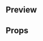
<Meta title="Molecules|Rating" component={Rating} />

## Preview

<Preview>
  <Story name="Rating">
    <Rating
      rating={number('Rating', '4.5')}
      compact={boolean('Compact', false)}
      color={select('Color', ['', 'Yellow'])}
      label={text('Label (optional)', '')}
    />
  </Story>
</Preview>

## Props

<Props of={Rating} />
